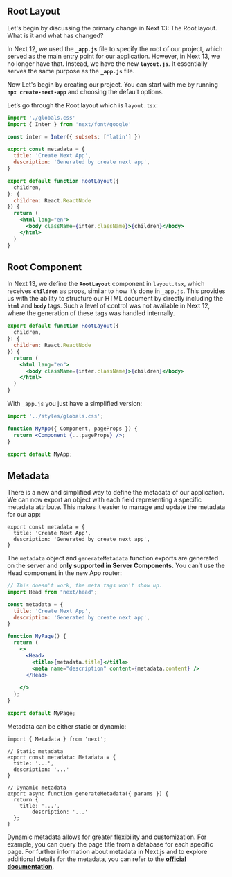 ## Root Layout

Let's begin by discussing the primary change in Next 13: The Root layout. What is it and what has changed?

In Next 12, we used the **`_app.js`** file to specify the root of our project, which served as the main entry point for our application. However, in Next 13, we no longer have that. Instead, we have the new **`layout.js`**. It essentially serves the same purpose as the **`_app.js`** file.

Now Let's begin by creating our project. You can start with me by running **`npx create-next-app`** and choosing the default options.

Let’s go through the Root layout which is `layout.tsx`:

```jsx
import './globals.css'
import { Inter } from 'next/font/google'

const inter = Inter({ subsets: ['latin'] })

export const metadata = {
  title: 'Create Next App',
  description: 'Generated by create next app',
}

export default function RootLayout({
  children,
}: {
  children: React.ReactNode
}) {
  return (
    <html lang="en">
      <body className={inter.className}>{children}</body>
    </html>
  )
}
```

## Root Component

In Next 13, we define the **`RootLayout`** component in `layout.tsx`, which receives **`children`** as props, similar to how it’s done in `_app.js`. This provides us with the ability to structure our HTML document by directly including the **`html`** and **`body`** tags. Such a level of control was not available in Next 12, where the generation of these tags was handled internally.

```jsx
export default function RootLayout({
  children,
}: {
  children: React.ReactNode
}) {
  return (
    <html lang="en">
      <body className={inter.className}>{children}</body>
    </html>
  )
}
```

With `_app.js` you just have a simplified version:

```jsx
import '../styles/globals.css';

function MyApp({ Component, pageProps }) {
  return <Component {...pageProps} />;
}

export default MyApp;
```

## Metadata

There is a new and simplified way to define the metadata of our application. We can now export an object with each field representing a specific metadata attribute. This makes it  easier to manage and update the metadata for our app:

```tsx
export const metadata = {
  title: 'Create Next App',
  description: 'Generated by create next app',
}
```

The `metadata` object and `generateMetadata` function exports are generated on the server and **only supported in Server Components.** You can’t use the Head component in the new App router:

```jsx
// This doesn't work, the meta tags won't show up.
import Head from "next/head";

const metadata = {
  title: 'Create Next App',
  description: 'Generated by create next app',
}

function MyPage() {
  return (
    <>
      <Head>
        <title>{metadata.title}</title>
        <meta name="description" content={metadata.content} />
      </Head>
      
    </>
  );
}

export default MyPage;
```

Metadata can be either static or dynamic:

```tsx
import { Metadata } from 'next';

// Static metadata
export const metadata: Metadata = {
  title: '...',
  description: '...'
}

// Dynamic metadata
export async function generateMetadata({ params }) {
  return {
    title: '...',
		description: '...'
  };
}
```

Dynamic metadata allows for greater flexibility and customization. For example, you can query the page title from a database for each specific page. For further information about metadata in Next.js and to explore additional details for the metadata, you can refer to the **[official documentation](https://nextjs.org/docs/app/api-reference/functions/generate-metadata)**.
